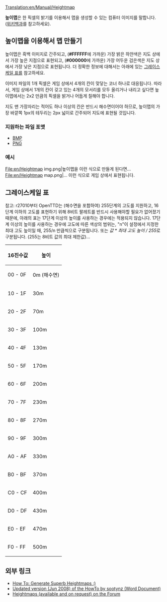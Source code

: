 [[Translation:en/Manual/Heightmap]]

'''높이맵'''은 한 픽셀의 밝기를 이용해서 맵을 생성할 수 있는 컴퓨터 이미지를 말합니다. ([https://www.wikipedia.org/wiki/Heightmap 위키백과]를 참고하세요).

==높이맵을 이용해서 맵 만들기==
높이맵은 흑백 이미지로 간주되고, ('''#FFFFFF'''에 가까운) 가장 밝은 하얀색은 지도 상에서 가장 높은 지점으로 표현되고, ('''#000000'''에 가까운) 가장 어두운 검은색은 지도 상에서 가장 낮은 지점으로 표현됩니다. 더 정확한 정보에 대해서는 아래에 있는 [[#그레이스케일 표|그레이스케일 표]]를 참고하세요.

이미지 파일의 1개 픽셀은 게임 상에서 4개의 칸이 맞닿는 코너 하나로 대응됩니다. 따라서, 게임 상에서 1개의 칸이 갖고 있는 4개의 모서리를 모두 올리거나 내리고 싶다면 높이맵에서는 2x2 만큼의 픽셀을 밝거나 어둡게 칠해야 합니다.

지도 맨 가장자리는 적어도 하나 이상의 칸은 반드시 해수면이어야 하므로, 높이맵의 가장 바깥쪽 1px의 테두리는 2px 넓이로 간주되어 지도에 표현될 것입니다.

===지원하는 파일 포맷===
* [https://www.wikipedia.org/wiki/Bitmap_Image BMP]
* [https://www.wikipedia.org/wiki/PNG PNG]

===예시===
<gallery>
File:en/Heightmap img.png|높이맵을 이런 식으로 만들게 된다면...
File:en/Heightmap map.png|... 이런 식으로 게임 상에서 표현됩니다.
</gallery>

==그레이스케일 표==

참고: r27010부터 OpenTTD는 (해수면을 포함하여) 255단계의 고도를 지원하고, 16단계 이하의 고도를 표현하기 위해 8비트 팔레트를 반드시 사용해야할 필요가 없어졌기 때문에, 아래의 표는 17단계 이상의 높이를 사용하는 경우에는 적용되지 않습니다.
17단계 이상의 높이를 사용하는 경우에 고도에 따른 색상의 범위는, "n"이 설정에서 지정한 최대 고도 높이일 때, 255/n 만큼씩으로 구분됩니다. 또는 ''값 * 최대 고도 높이 / 255''로 구분됩니다. (255는 8비트 값의 최대 제한값)...

{|
! 16진수값
! 높이
|-
| 00 - 0F
| 0m (해수면)
|-
| 10 - 1F
| 30m
|-
| 20 - 2F
| 70m
|-
| 30 - 3F
| 100m
|-
| 40 - 4F
| 130m
|-
| 50 - 5F
| 170m
|-
| 60 - 6F
| 200m
|-
| 70 - 7F
| 230m
|-
| 80 - 8F
| 270m
|-
| 90 - 9F
| 300m
|-
| A0 - AF
| 330m
|-
| B0 - BF
| 370m
|-
| C0 - CF
| 400m
|-
| D0 - DF
| 430m
|-
| E0 - EF
| 470m
|-
| F0 - FF
| 500m
|}

==외부 링크==
*[http://www.tt-forums.net/viewtopic.php?t=27052 How To: Generate Superb Heightmaps :)]
*[http://www.tt-forums.net/download/file.php?id=92633 Updated version (Jun 2008) of the HowTo by sootynz (Word Document)]
*[http://www.tt-forums.net/viewtopic.php?t=29323 Heightmaps (available and on request) on the Forum]